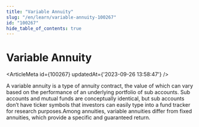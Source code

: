 ```yaml
---
title: "Variable Annuity"
slug: "/en/learn/variable-annuity-100267"
id: "100267"
hide_table_of_contents: true
---
```



# Variable Annuity

<ArticleMeta id={100267} updatedAt={'2023-09-26 13:58:47'} />
<div className='border-solid border-b border-t-0 my-4 border-[var(--ifm-color-gray-300)]' />

A variable annuity is a type of annuity contract, the value of which can vary based on the performance of an underlying portfolio of sub accounts. Sub accounts and mutual funds are conceptually identical, but sub accounts don’t have ticker symbols that investors can easily type into a fund tracker for research purposes.Among annuities, variable annuities differ from fixed annuities, which provide a specific and guaranteed return.
